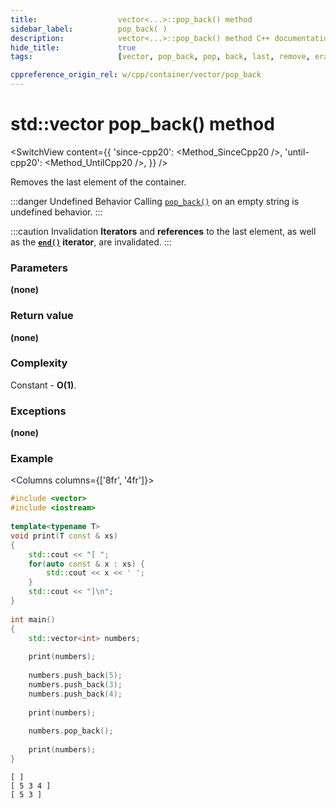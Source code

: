 ```yaml
---
title:					vector<...>::pop_back() method
sidebar_label:			pop_back( )
description:			vector<...>::pop_back() method C++ documentation
hide_title:				true
tags:					[vector, pop_back, pop, back, last, remove, erase]

cppreference_origin_rel: w/cpp/container/vector/pop_back
---
```



<!-- Terms -->

<!----------------- Codes ---------------------->

<!-- pop_back() -->

# std::vector pop_back() method

<SwitchView content={{
	'since-cpp20': <Method_SinceCpp20 />,
	'until-cpp20': <Method_UntilCpp20 />,
}} />

Removes the last element of the container.

:::danger Undefined Behavior
Calling [`pop_back()`](#) on an empty string is <Tooltip title={Term_UndefinedBehaviour}>undefined behavior</Tooltip>.
:::

:::caution Invalidation
**Iterators** and **references** to the last element, as well as the **[`end()`](end) iterator**, are invalidated.
:::

### Parameters

**(none)**

### Return value

**(none)**

### Complexity

Constant - **O(1)**.

### Exceptions

**(none)**

### Example

<Columns columns={['8fr', '4fr']}>
<div>

```cpp title='Main.cpp' showLineNumbers
#include <vector>
#include <iostream>
 
template<typename T>
void print(T const & xs)
{
    std::cout << "[ ";
    for(auto const & x : xs) {
        std::cout << x << ' ';
    }
    std::cout << "]\n";
}
 
int main()
{
    std::vector<int> numbers;
 
    print(numbers); 
 
    numbers.push_back(5);
    numbers.push_back(3);
    numbers.push_back(4);
 
    print(numbers); 
 
    numbers.pop_back();
 
    print(numbers); 
}
```

</div>
<div>

```plaintext title="Output"
[ ]
[ 5 3 4 ]
[ 5 3 ]
```

</div>
</Columns>

